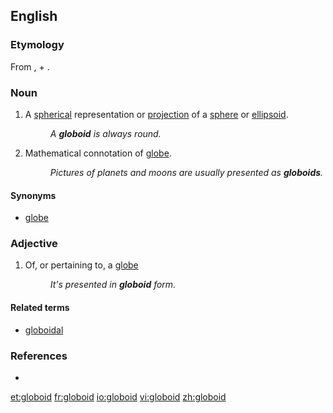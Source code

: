 ==English==

===Etymology===
From {{etyl|la}} {{term|globus}}, {{etyl|fro}} {{term|globe}} + {{etyl|grc}} {{term|εἶδος|tr=eidos||form, likeness|sc=polytonic}}.

===Noun===
{{en-noun}}

# {{mathematics}} A [[spherical]] representation or [[projection]] of a [[sphere]] or [[ellipsoid]].
#: ''A '''globoid''' is always round.''
# Mathematical connotation of [[globe]].
#: ''Pictures of planets and moons are usually presented as '''globoids'''.''

====Synonyms====
* [[globe]]

===Adjective===
{{en-adj|-}}

# {{mathematics}} Of, or pertaining to, a [[globe]]
#: ''It's presented in '''globoid''' form.''

====Related terms====
* [[globoidal]]

===References===
* {{R:American Heritage 2000|globoid}}

[[et:globoid]]
[[fr:globoid]]
[[io:globoid]]
[[vi:globoid]]
[[zh:globoid]]